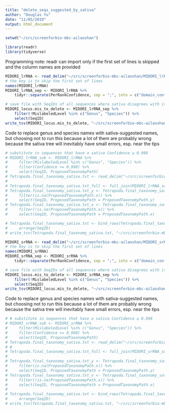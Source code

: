 ```yaml
---
title: "delete_seqs_suggested_by_sativa"
author: "Douglas Yu"
date: "11/05/2019"
output: html_document
---
```


```r
setwd("~/src/screenforbio-mbc-ailaoshan")
```

```r
library(readr)
library(tidyverse)
```

Programming note:  readr can import only if the first set of lines is skipped and the column names are provided
```r
MIDORI_lrRNA <- read_delim("~/src/screenforbio-mbc-ailaoshan/MIDORI_lrRNA_sativa/MIDORI_lrRNA.mis", "\t", escape_double = FALSE, trim_ws = TRUE, skip = 5, col_names = c("SeqID", "MislabeledLevel","OriginalLabel","ProposedLabel","Confidence","OriginalTaxonomyPath","ProposedTaxonomyPath","PerRankConfidence"))
# the key is to skip the first set of lines
names(MIDORI_lrRNA)
MIDORI_lrRNA_sep <- MIDORI_lrRNA %>% 
    tidyr::separate(PerRankConfidence, sep = ";", into = c("domain_conf", "phylum_conf", "class_conf", "order_conf", "family_conf", "genus_conf", "species_conf"), remove = FALSE)

# save file with SeqIDs of all sequences where sativa disagrees with its taxonomic designation at the ranks of class, order, family, or subtribe. To do this, i choose all rows where MislabeledLevel != Genus or Species. These are sequences to delete.
MIDORI_locus.mis_to_delete <- MIDORI_lrRNA_sep %>% 
    filter(!MislabeledLevel %in% c("Genus", "Species")) %>% 
    select(SeqID)
write_tsv(MIDORI_locus.mis_to_delete, "~/src/screenforbio-mbc-ailaoshan/MIDORI_lrRNA_sativa/MIDORI_lrRNA.mis_to_delete", col_names = FALSE)
```

Code to replace genus and species names with sativa-suggested names, but choosing not to run this because a lot of them are probably wrong because the sativa tree will inevitably have small errors, esp. near the tips
```r
# substitute in sequences that have a sativa Confidence ≥ 0.998
# MIDORI_lrRNA_sub <- MIDORI_lrRNA %>% 
#     filter(MislabeledLevel %in% c("Genus", "Species")) %>% 
#     filter(Confidence >= 0.998) %>%
#     select(SeqID, ProposedTaxonomyPath)
# Tetrapoda.final_taxonomy_sativa.txt <- read_delim("~/src/screenforbio-mbc-ailaoshan/Tetrapoda.final_taxonomy_sativa.txt", "\t", escape_double = FALSE, col_names = c("SeqID", "ProposedTaxonomyPath"))
# 
# Tetrapoda.final_taxonomy_sativa.txt_full <- full_join(MIDORI_lrRNA_sub, Tetrapoda.final_taxonomy_sativa.txt, by = c("SeqID")) 
# Tetrapoda.final_taxonomy_sativa.txt_y <- Tetrapoda.final_taxonomy_sativa.txt_full %>%
#     filter(is.na(ProposedTaxonomyPath.x)) %>% 
#     select(SeqID, ProposedTaxonomyPath = ProposedTaxonomyPath.y)
# Tetrapoda.final_taxonomy_sativa.txt_x <- Tetrapoda.final_taxonomy_sativa.txt_full %>%
#     filter(!is.na(ProposedTaxonomyPath.x)) %>% 
#     select(SeqID, ProposedTaxonomyPath = ProposedTaxonomyPath.x)

# Tetrapoda.final_taxonomy_sativa.txt <- bind_rows(Tetrapoda.final_taxonomy_sativa.txt_x, Tetrapoda.final_taxonomy_sativa.txt_y) %>% 
#     arrange(SeqID)
# write_tsv(Tetrapoda.final_taxonomy_sativa.txt, "~/src/screenforbio-mbc-ailaoshan/Tetrapoda.final_taxonomy_sativa.txt", col_names = FALSE)
```


```r
MIDORI_srRNA <- read_delim("~/src/screenforbio-mbc-ailaoshan/MIDORI_srRNA_sativa/MIDORI_srRNA.mis", "\t", escape_double = FALSE, trim_ws = TRUE, skip = 5, col_names = c("SeqID", "MislabeledLevel","OriginalLabel","ProposedLabel","Confidence","OriginalTaxonomyPath","ProposedTaxonomyPath","PerRankConfidence"))
# the key is to skip the first set of lines
names(MIDORI_srRNA)
MIDORI_srRNA_sep <- MIDORI_srRNA %>% 
    tidyr::separate(PerRankConfidence, sep = ";", into = c("domain_conf", "phylum_conf", "class_conf", "order_conf", "family_conf", "genus_conf", "species_conf"), remove = FALSE)

# save file with SeqIDs of all sequences where sativa disagrees with its taxonomic designation at the ranks of class, order, family, or subtribe. To do this, i choose all rows where MislabeledLevel != Genus or Species. These are sequences to delete.
MIDORI_locus.mis_to_delete <- MIDORI_srRNA_sep %>% 
    filter(!MislabeledLevel %in% c("Genus", "Species")) %>% 
    select(SeqID)
write_tsv(MIDORI_locus.mis_to_delete, "~/src/screenforbio-mbc-ailaoshan/MIDORI_srRNA_sativa/MIDORI_srRNA.mis_to_delete", col_names = FALSE)
```




Code to replace genus and species names with sativa-suggested names, but choosing not to run this because a lot of them are probably wrong because the sativa tree will inevitably have small errors, esp. near the tips
```r
# # substitute in sequences that have a sativa Confidence ≥ 0.998
# MIDORI_srRNA_sub <- MIDORI_srRNA %>%
#     filter(MislabeledLevel %in% c("Genus", "Species")) %>%
#     filter(Confidence >= 0.998) %>%
#     select(SeqID, ProposedTaxonomyPath)
# Tetrapoda.final_taxonomy_sativa.txt <- read_delim("~/src/screenforbio-mbc-ailaoshan/Tetrapoda.final_taxonomy_sativa.txt", "\t", escape_double = FALSE, col_names = c("SeqID", "ProposedTaxonomyPath"))
# # 
# Tetrapoda.final_taxonomy_sativa.txt_full <- full_join(MIDORI_srRNA_sub, Tetrapoda.final_taxonomy_sativa.txt, by = c("SeqID"))
# 
# Tetrapoda.final_taxonomy_sativa.txt_y <- Tetrapoda.final_taxonomy_sativa.txt_full %>%
#     filter(is.na(ProposedTaxonomyPath.x)) %>%
#     select(SeqID, ProposedTaxonomyPath = ProposedTaxonomyPath.y)
# Tetrapoda.final_taxonomy_sativa.txt_x <- Tetrapoda.final_taxonomy_sativa.txt_full %>%
#     filter(!is.na(ProposedTaxonomyPath.x)) %>%
#     select(SeqID, ProposedTaxonomyPath = ProposedTaxonomyPath.x)
# 
# Tetrapoda.final_taxonomy_sativa.txt <- bind_rows(Tetrapoda.final_taxonomy_sativa.txt_x, Tetrapoda.final_taxonomy_sativa.txt_y) %>%
#     arrange(SeqID)
# write_tsv(Tetrapoda.final_taxonomy_sativa.txt, "~/src/screenforbio-mbc-ailaoshan/Tetrapoda.final_taxonomy_sativa.txt", col_names = FALSE)
```


